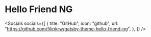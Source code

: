 

# Hello Friend NG

<Socials
  socials={[
    {
      title: "GitHub",
      icon: "github",
      url: "https://github.com/filipkrw/gatsby-theme-hello-friend-ng",
    },
  ]}
/>
